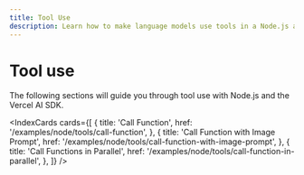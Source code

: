 ```yaml
---
title: Tool Use
description: Learn how to make language models use tools in a Node.js application.
---
```


# Tool use

The following sections will guide you through tool use with Node.js and the Vercel AI SDK.

<IndexCards
  cards={[
    {
      title: 'Call Function',
      href: '/examples/node/tools/call-function',
    },
    {
      title: 'Call Function with Image Prompt',
      href: '/examples/node/tools/call-function-with-image-prompt',
    },
    {
      title: 'Call Functions in Parallel',
      href: '/examples/node/tools/call-function-in-parallel',
    },
  ]}
/>
